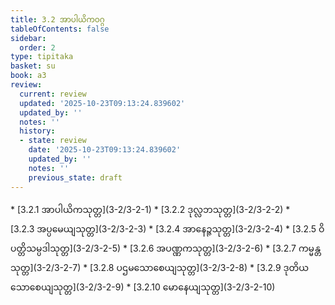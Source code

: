 ```yaml
---
title: 3.2 အာပါယိကဝဂ္ဂ
tableOfContents: false
sidebar:
  order: 2
type: tipitaka
basket: su
book: a3
review:
  current: review
  updated: '2025-10-23T09:13:24.839602'
  updated_by: ''
  notes: ''
  history:
  - state: review
    date: '2025-10-23T09:13:24.839602'
    updated_by: ''
    notes: ''
    previous_state: draft
---
```



<ReviewStatus review={frontmatter.review} showDetails={true} />

<HypothesisAnnotation frontmatter={frontmatter} />

<DynamicBreadcrumb />



<TableOfContents book="a3" section="3.2">
* [3.2.1 အာပါယိကသုတ္တ](3-2/3-2-1)
* [3.2.2 ဒုလ္လဘသုတ္တ](3-2/3-2-2)
* [3.2.3 အပ္ပမေယျသုတ္တ](3-2/3-2-3)
* [3.2.4 အာနေဉ္ဇသုတ္တ](3-2/3-2-4)
* [3.2.5 ဝိပတ္တိသမ္ပဒါသုတ္တ](3-2/3-2-5)
* [3.2.6 အပဏ္ဏကသုတ္တ](3-2/3-2-6)
* [3.2.7 ကမ္မန္တသုတ္တ](3-2/3-2-7)
* [3.2.8 ပဌမသောစေယျသုတ္တ](3-2/3-2-8)
* [3.2.9 ဒုတိယသောစေယျသုတ္တ](3-2/3-2-9)
* [3.2.10 မောနေယျသုတ္တ](3-2/3-2-10)
</TableOfContents>